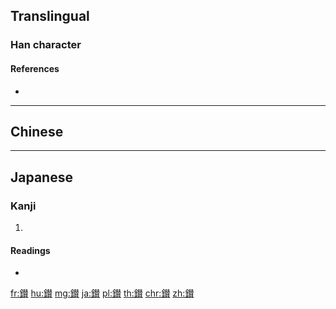 {{character info/new}}
==Translingual==

===Han character===
{{Han char|rn=167|rad=金|as=15|sn=23|four=|canj=CQOC}}

====References====
* {{Han ref|kx=1325.270|dkj=41009|dj=1826.230|hdz=64269.080|uh=945A|ud=37978}}

----

==Chinese==
{{zh-see|鑽}}

----

==Japanese==

===Kanji===
{{ja-kanji|grade=|rs=金15}}

# {{defn|lang=ja|sort=金15}}

====Readings====
* {{ja-readings|on=[[さん]] (san)|kun=[[きり]] (kiri), [[きる]] (kiru)}}

[[fr:鑚]]
[[hu:鑚]]
[[mg:鑚]]
[[ja:鑚]]
[[pl:鑚]]
[[th:鑚]]
[[chr:鑚]]
[[zh:鑚]]